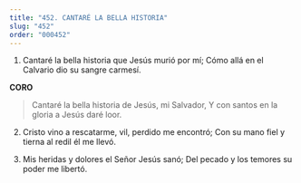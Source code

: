 ```yaml
---
title: "452. CANTARÉ LA BELLA HISTORIA"
slug: "452"
order: "000452"
---
```

1. Cantaré la bella historia que Jesús murió por mí; Cómo allá en el Calvario dio su sangre carmesí.

**CORO**

> Cantaré la bella historia de Jesús, mi Salvador, Y con santos en la gloria a Jesús daré loor.

2. Cristo vino a rescatarme, vil, perdido me encontró; Con su mano fiel y tierna al redil él me llevó.

3. Mis heridas y dolores el Señor Jesús sanó;
Del pecado y los temores su poder me libertó.
